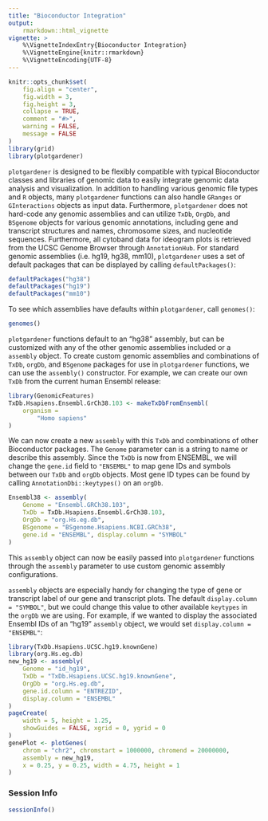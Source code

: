 ```yaml
---
title: "Bioconductor Integration"
output:
    rmarkdown::html_vignette
vignette: >
    %\VignetteIndexEntry{Bioconductor Integration}
    %\VignetteEngine{knitr::rmarkdown}
    %\VignetteEncoding{UTF-8}
---
```


```r
knitr::opts_chunk$set(
    fig.align = "center",
    fig.width = 3,
    fig.height = 3,
    collapse = TRUE,
    comment = "#>",
    warning = FALSE,
    message = FALSE
)
library(grid)
library(plotgardener)
```

`plotgardener` is designed to be flexibly compatible with typical Bioconductor 
classes and libraries of genomic data to easily integrate genomic data 
analysis and visualization. In addition to handling various genomic file 
types and `R` objects, many `plotgardener` functions can also handle `GRanges` or
`GInteractions` objects as input data. Furthermore, `plotgardener` does not hard-code 
any genomic assemblies and can utilize `TxDb`, `OrgDb`, and `BSgenome` objects 
for various genomic annotations, including gene and transcript structures 
and names, chromosome sizes, and nucleotide sequences. Furthermore, all cytoband
data for ideogram plots is retrieved from the UCSC Genome Browser through 
`AnnotationHub`. For standard genomic assemblies (i.e. hg19, hg38, mm10), 
`plotgardener` uses a set of default packages that can be displayed by calling 
`defaultPackages()`:

```r
defaultPackages("hg38")
defaultPackages("hg19")
defaultPackages("mm10")
```

To see which assemblies have defaults within `plotgardener`, call `genomes()`:

```r
genomes()
```

`plotgardener` functions default to an "hg38" assembly, but can be customized
with any of the other genomic assemblies included or a `assembly` object.
To create custom genomic assemblies and combinations of `TxDb`, `orgDb`, and 
`BSgenome` packages for use in `plotgardener` functions, we can use the 
`assembly()` constructor. For example, we can create our own `TxDb` 
from the current human Ensembl release:

```r
library(GenomicFeatures)
TxDb.Hsapiens.Ensembl.GrCh38.103 <- makeTxDbFromEnsembl(
    organism =
        "Homo sapiens"
)
```

We can now create a new `assembly` with this `TxDb` and combinations of 
other Bioconductor packages. The `Genome` parameter can is a string to name 
or describe this assembly. Since the `TxDb` is now from ENSEMBL, we will 
change the `gene.id` field to `"ENSEMBL"` to map gene IDs and symbols between 
our `TxDb` and `orgDb` objects. Most gene ID types can be found by calling
`AnnotationDbi::keytypes()` on an `orgDb`.

```r
Ensembl38 <- assembly(
    Genome = "Ensembl.GRCh38.103",
    TxDb = TxDb.Hsapiens.Ensembl.GrCh38.103,
    OrgDb = "org.Hs.eg.db",
    BSgenome = "BSgenome.Hsapiens.NCBI.GRCh38",
    gene.id = "ENSEMBL", display.column = "SYMBOL"
)
```

This `assembly` object can now be easily passed into `plotgardener` functions 
through the `assembly` parameter to use custom genomic assembly configurations.

`assembly` objects are especially handy for changing the type of gene or transcript label 
of our gene and transcript plots. The default `display.column = "SYMBOL"`, but we could 
change this value to other available `keytypes` in the `orgDb` we are using.
For example, if we wanted to display the associated Ensembl IDs of an "hg19" 
`assembly` object, we would set `display.column = "ENSEMBL"`:

```r
library(TxDb.Hsapiens.UCSC.hg19.knownGene)
library(org.Hs.eg.db)
new_hg19 <- assembly(
    Genome = "id_hg19",
    TxDb = "TxDb.Hsapiens.UCSC.hg19.knownGene",
    OrgDb = "org.Hs.eg.db",
    gene.id.column = "ENTREZID",
    display.column = "ENSEMBL"
)
pageCreate(
    width = 5, height = 1.25,
    showGuides = FALSE, xgrid = 0, ygrid = 0
)
genePlot <- plotGenes(
    chrom = "chr2", chromstart = 1000000, chromend = 20000000,
    assembly = new_hg19,
    x = 0.25, y = 0.25, width = 4.75, height = 1
)
```

### Session Info
```r
sessionInfo()
```
